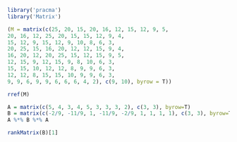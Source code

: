 ```r
library('pracma')
library('Matrix')

(M = matrix(c(25, 20, 15, 20, 16, 12, 15, 12, 9, 5,
20, 16, 12, 25, 20, 15, 15, 12, 9, 4,
15, 12, 9, 15, 12, 9, 10, 8, 6, 3,
20, 25, 15, 16, 20, 12, 12, 15, 9, 4,
16, 20, 12, 20, 25, 15, 12, 15, 9, 5,
12, 15, 9, 12, 15, 9, 8, 10, 6, 3,
15, 15, 10, 12, 12, 8, 9, 9, 6, 3,
12, 12, 8, 15, 15, 10, 9, 9, 6, 3,
9, 9, 6, 9, 9, 6, 6, 6, 4, 2), c(9, 10), byrow = T))

rref(M)
```

```r
A = matrix(c(5, 4, 3, 4, 5, 3, 3, 3, 2), c(3, 3), byrow=T)
B = matrix(c(-2/9, -11/9, 1, -11/9, -2/9, 1, 1, 1, 1), c(3, 3), byrow=T)
A %*% B %*% A

rankMatrix(B)[1]
```